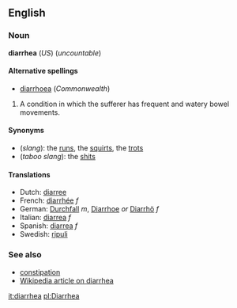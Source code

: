 ==English==
===Noun===
'''diarrhea''' (''US'') (''uncountable'')

====Alternative spellings====
*[[diarrhoea]] (''Commonwealth'')

#A condition in which the sufferer has frequent and watery bowel movements.

====Synonyms====
*(''slang''): the [[runs]], the [[squirts]], the [[trots]]
*(''taboo slang''): the [[shits]]

====Translations====
*Dutch: [[diarree]]
*French: [[diarrhée]] ''f''
*German: [[Durchfall]] ''m'', [[Diarrhoe]] ''or'' [[Diarrhö]] ''f''
*Italian: [[diarrea#Italian|diarrea]] ''f''
*Spanish: [[diarrea#Spanish|diarrea]] ''f''
*Swedish: [[ripuli]]

===See also===
*[[constipation]]
*[[w:diarrhea|Wikipedia article on diarrhea]]

[[it:diarrhea]]
[[pl:Diarrhea]]
